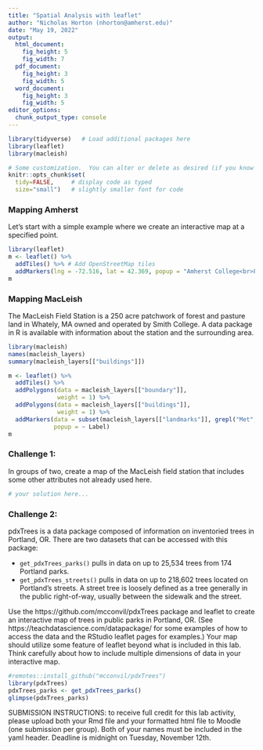 ```yaml
---
title: "Spatial Analysis with leaflet"
author: "Nicholas Horton (nhorton@amherst.edu)"
date: "May 19, 2022"
output:
  html_document:
    fig_height: 5
    fig_width: 7
  pdf_document:
    fig_height: 3
    fig_width: 5
  word_document:
    fig_height: 3
    fig_width: 5
editor_options: 
  chunk_output_type: console
---
```


```r
library(tidyverse)   # Load additional packages here 
library(leaflet)
library(macleish)

# Some customization.  You can alter or delete as desired (if you know what you are doing).
knitr::opts_chunk$set(
  tidy=FALSE,     # display code as typed
  size="small")   # slightly smaller font for code
```



### Mapping Amherst

Let's start with a simple example where we create an interactive map at a specified point.

```r
library(leaflet)
m <- leaflet() %>%
  addTiles() %>% # Add OpenStreetMap tiles
  addMarkers(lng = -72.516, lat = 42.369, popup = "Amherst College<br>Founded 1821")
m
```

### Mapping MacLeish

The MacLeish Field Station is a 250 acre patchwork of forest and pasture land in Whately, MA owned and operated by Smith College.
A data package in R is available with information about the station and the surrounding area.


```r
library(macleish)
names(macleish_layers)
summary(macleish_layers[["buildings"]])
```

```r
m <- leaflet() %>%
  addTiles() %>%
  addPolygons(data = macleish_layers[["boundary"]],
              weight = 1) %>%
  addPolygons(data = macleish_layers[["buildings"]],
              weight = 1) %>%
  addMarkers(data = subset(macleish_layers[["landmarks"]], grepl("Met", Label)), 
             popup = ~ Label)
m
```

### Challenge 1:

In groups of two, create a map of the MacLeish field station that includes some other attributes not already used here.  

```r
# your solution here...

```


### Challenge 2: 

pdxTrees is a data package composed of information on inventoried trees in Portland, OR.
There are two datasets that can be accessed with this package:

- `get_pdxTrees_parks()` pulls in data on up to 25,534 trees from 174 Portland parks.
- `get_pdxTrees_streets()` pulls in data on up to 218,602 trees located on Portland’s streets. A street tree is loosely defined as a tree generally in the public right-of-way, usually between the sidewalk and the street.

Use the https://github.com/mcconvil/pdxTrees package and leaflet to create an interactive map of trees in public parks in Portland, OR. (See https://teachdatascience.com/datapackage/ for some examples of how to access the data and the RStudio leaflet pages for examples.)  Your map should utilize some feature of leaflet beyond what is included in this lab.  Think carefully about how to include multiple dimensions of data in your interactive map.

```r
#remotes::install_github("mcconvil/pdxTrees")
library(pdxTrees)
pdxTrees_parks <- get_pdxTrees_parks()
glimpse(pdxTrees_parks)
```

SUBMISSION INSTRUCTIONS: to receive full credit for this lab activity, please upload both your Rmd file and your formatted html file to Moodle (one submission per group).
Both of your names must be included in the yaml header.
Deadline is midnight on Tuesday, November 12th.
